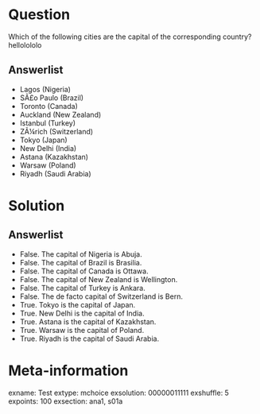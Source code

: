 Question
========
Which of the following cities are the capital of the corresponding country? hellolololo

Answerlist
----------
* Lagos (Nigeria)
* SÃ£o Paulo (Brazil)
* Toronto (Canada)
* Auckland (New Zealand)
* Istanbul (Turkey)
* ZÃ¼rich (Switzerland)
* Tokyo (Japan)
* New Delhi (India)
* Astana (Kazakhstan)
* Warsaw (Poland)
* Riyadh (Saudi Arabia)

Solution
========

Answerlist
----------
* False. The capital of Nigeria is Abuja.
* False. The capital of Brazil is Brasilia.
* False. The capital of Canada is Ottawa.
* False. The capital of New Zealand is Wellington.
* False. The capital of Turkey is Ankara.
* False. The de facto capital of Switzerland is Bern.
* True. Tokyo is the capital of Japan.
* True. New Delhi is the capital of India.
* True. Astana is the capital of Kazakhstan.
* True. Warsaw is the capital of Poland.
* True. Riyadh is the capital of Saudi Arabia.


Meta-information
================
exname: Test
extype: mchoice
exsolution: 00000011111
exshuffle: 5
expoints: 100
exsection: ana1, s01a
